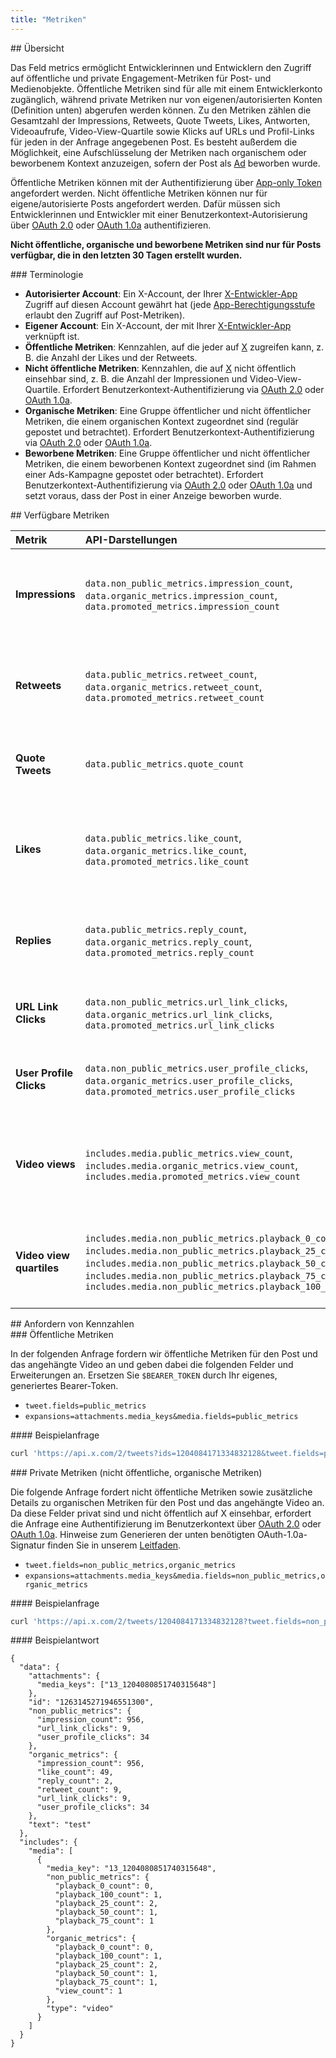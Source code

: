 ```yaml
---
title: "Metriken"
---
```


<div id="overview">
  ## Übersicht
</div>

Das Feld metrics ermöglicht Entwicklerinnen und Entwicklern den Zugriff auf öffentliche und private Engagement-Metriken für Post- und Medienobjekte. Öffentliche Metriken sind für alle mit einem Entwicklerkonto zugänglich, während private Metriken nur von eigenen/autorisierten Konten (Definition unten) abgerufen werden können. Zu den Metriken zählen die Gesamtzahl der Impressions, Retweets, Quote Tweets, Likes, Antworten, Videoaufrufe, Video-View-Quartile sowie Klicks auf URLs und Profil-Links für jeden in der Anfrage angegebenen Post. Es besteht außerdem die Möglichkeit, eine Aufschlüsselung der Metriken nach organischem oder beworbenem Kontext anzuzeigen, sofern der Post als [Ad](https://ads.x.com/) beworben wurde.

Öffentliche Metriken können mit der Authentifizierung über [App-only Token](/de/resources/fundamentals/authentication#oauth-2-0) angefordert werden. Nicht öffentliche Metriken können nur für eigene/autorisierte Posts angefordert werden. Dafür müssen sich Entwicklerinnen und Entwickler mit einer Benutzerkontext-Autorisierung über [OAuth 2.0](/de/resources/fundamentals/authentication#oauth-2-0-authorization-code-flow-with-pkce-3) oder [OAuth 1.0a](/de/resources/fundamentals/authentication#oauth-1-0a-2) authentifizieren.

**Nicht öffentliche, organische und beworbene Metriken sind nur für Posts verfügbar, die in den letzten 30 Tagen erstellt wurden.**

<div id="terminology">
  ### Terminologie
</div>

- **Autorisierter Account**: Ein X-Account, der Ihrer [X-Entwickler-App](/de/resources/fundamentals/developer-apps) Zugriff auf diesen Account gewährt hat (jede [App-Berechtigungsstufe](/de/resources/fundamentals/developer-apps#app-permissions) erlaubt den Zugriff auf Post-Metriken).
- **Eigener Account**: Ein X-Account, der mit Ihrer [X-Entwickler-App](/de/resources/fundamentals/developer-apps) verknüpft ist.
- **Öffentliche Metriken**: Kennzahlen, auf die jeder auf [X](https://x.com/home) zugreifen kann, z. B. die Anzahl der Likes und der Retweets.
- **Nicht öffentliche Metriken**: Kennzahlen, die auf [X](https://x.com/home) nicht öffentlich einsehbar sind, z. B. die Anzahl der Impressionen und Video-View-Quartile. Erfordert Benutzerkontext-Authentifizierung via [OAuth 2.0](/de/resources/fundamentals/authentication#oauth-2-0-authorization-code-flow-with-pkce-3) oder [OAuth 1.0a](/de/resources/fundamentals/authentication#oauth-1-0a-2).
- **Organische Metriken**: Eine Gruppe öffentlicher und nicht öffentlicher Metriken, die einem organischen Kontext zugeordnet sind (regulär gepostet und betrachtet). Erfordert Benutzerkontext-Authentifizierung via [OAuth 2.0](/de/resources/fundamentals/authentication#oauth-2-0-authorization-code-flow-with-pkce-3) oder [OAuth 1.0a](/de/resources/fundamentals/authentication#oauth-1-0a-2).
- **Beworbene Metriken**: Eine Gruppe öffentlicher und nicht öffentlicher Metriken, die einem beworbenen Kontext zugeordnet sind (im Rahmen einer Ads-Kampagne gepostet oder betrachtet). Erfordert Benutzerkontext-Authentifizierung via [OAuth 2.0](/de/resources/fundamentals/authentication#oauth-2-0-authorization-code-flow-with-pkce-3) oder [OAuth 1.0a](/de/resources/fundamentals/authentication#oauth-1-0a-2) und setzt voraus, dass der Post in einer Anzeige beworben wurde.

<div id="available-metrics">
  ## Verfügbare Metriken
</div>

| Metrik               | API-Darstellungen                                                                                                                                                                                                                                      | Beschreibung                                                                                                                                                                                                                                                                                                                                                                              |
|:----------------------|:---------------------------------------------------------------------------------------------------------------------------------------------------------------------------------------------------------------------------------------------------------|:-------------------------------------------------------------------------------------------------------------------------------------------------------------------------------------------------------------------------------------------------------------------------------------------------------------------------------------------------------------------------------------------|
| **Impressions**      | `data.non_public_metrics.impression_count`, `data.organic_metrics.impression_count`, `data.promoted_metrics.impression_count`                                                                                                                           | Anzahl, wie oft der Post angezeigt wurde (nicht eindeutig pro Nutzer). Eine Ansicht wird gezählt, wenn ein beliebiger Teil des Posts auf dem Bildschirm sichtbar ist. Erfordert OAuth-1.0a-Authentifizierung im User Context.                                                                                                                       |
| **Retweets**         | `data.public_metrics.retweet_count`, `data.organic_metrics.retweet_count`, `data.promoted_metrics.retweet_count`                                                                                                                                       | Anzahl, wie oft der Post retweetet wurde. Enthält keine Quote Tweets („Retweets mit Kommentar“). Um die in X-Clients angezeigte Gesamtzahl „Retweets und Kommentare“ zu erhalten, addieren Sie `retweet_count` und `quote_count`.                                                                            |
| **Quote Tweets**     | `data.public_metrics.quote_count`                                                                                                                                                                                                                      | Anzahl, wie oft der Post mit einem neuen Kommentar retweetet wurde. Es gibt keine Quote Tweets aus einem bezahlten Kontext; alle Quote Tweets sind organisch.                                                                                                                                                |
| **Likes**            | `data.public_metrics.like_count`, `data.organic_metrics.like_count`, `data.promoted_metrics.like_count`                                                                                                                                                 | Anzahl, wie oft der Post mit „Gefällt mir“ markiert wurde. Das Feld `public_metrics` liefert die Gesamtzahl der Likes aus organischem und bezahltem Kontext, um Konsistenz mit den öffentlich auf X angezeigten Zählungen sicherzustellen.                                                                   |
| **Replies**          | `data.public_metrics.reply_count`, `data.organic_metrics.reply_count`, `data.promoted_metrics.reply_count`                                                                                                                                              | Anzahl, wie oft auf den Post geantwortet wurde. Das Feld `public_metrics` liefert die Gesamtzahl der Antworten aus organischem und bezahltem Kontext.                                                                                                                                                       |
| **URL Link Clicks**  | `data.non_public_metrics.url_link_clicks`, `data.organic_metrics.url_link_clicks`, `data.promoted_metrics.url_link_clicks`                                                                                                                             | Anzahl der Klicks auf einen URL-Link oder eine URL-Vorschaokarte in einem Post. Erfordert OAuth-1.0a-Authentifizierung im User Context.                                                                                                                                                                     |
| **User Profile Clicks** | `data.non_public_metrics.user_profile_clicks`, `data.organic_metrics.user_profile_clicks`, `data.promoted_metrics.user_profile_clicks`                                                                                                             | Anzahl der Klicks auf Bereiche eines Posts: Anzeigename, Benutzername, Profilbild. Erfordert OAuth-1.0a-Authentifizierung im User Context.                                                                                                                                                                   |
| **Video views**      | `includes.media.public_metrics.view_count`, `includes.media.organic_metrics.view_count`, `includes.media.promoted_metrics.view_count`                                                                                                                  | Anzahl, wie oft das im Post enthaltene Video angesehen wurde. Dies ist die Zahl der Videoaufrufe, aggregiert über alle Posts, in denen das betreffende Video gepostet wurde. Erfordert Medienerweiterung `expansions=attachment.media_keys`.                                                                |
| **Video view quartiles** | `includes.media.non_public_metrics.playback_0_count`, `includes.media.non_public_metrics.playback_25_count`, `includes.media.non_public_metrics.playback_50_count`, `includes.media.non_public_metrics.playback_75_count`, `includes.media.non_public_metrics.playback_100_count` | Anzahl der Nutzer, die jeweils bis zum entsprechenden Quartil eines Videos abgespielt haben. Erfordert OAuth-1.0a-Authentifizierung im User Context und Medienerweiterung `expansions=attachment.media_keys`.                                                                                               |

<div id="requesting-metrics">
  ## Anfordern von Kennzahlen
</div>

<div id="public-metrics">
  ### Öffentliche Metriken
</div>

In der folgenden Anfrage fordern wir öffentliche Metriken für den Post und das angehängte Video an und geben dabei die folgenden Felder und Erweiterungen an. Ersetzen Sie `$BEARER_TOKEN` durch Ihr eigenes, generiertes Bearer-Token.

- `tweet.fields=public_metrics`
- `expansions=attachments.media_keys&media.fields=public_metrics`

<div id="sample-request">
  #### Beispielanfrage
</div>

```bash
curl 'https://api.x.com/2/tweets?ids=1204084171334832128&tweet.fields=public_metrics&expansions=attachments.media_keys&media.fields=public_metrics' --header 'Authorization: Bearer $BEARER_TOKEN'
```

<div id="private-metrics-non-public-organic-metrics">
  ### Private Metriken (nicht öffentliche, organische Metriken)
</div>

Die folgende Anfrage fordert nicht öffentliche Metriken sowie zusätzliche Details zu organischen Metriken für den Post und das angehängte Video an. Da diese Felder privat sind und nicht öffentlich auf X einsehbar, erfordert die Anfrage eine Authentifizierung im Benutzerkontext über [OAuth 2.0](/de/resources/fundamentals/authentication#oauth-2-0-authorization-code-flow-with-pkce-3) oder [OAuth 1.0a](/de/resources/fundamentals/authentication#oauth-1-0a-2). Hinweise zum Generieren der unten benötigten OAuth-1.0a-Signatur finden Sie in unserem [Leitfaden](/de/resources/fundamentals/authentication#creating-a-signature).

- `tweet.fields=non_public_metrics,organic_metrics`
- `expansions=attachments.media_keys&media.fields=non_public_metrics,organic_metrics`

<div id="sample-request">
  #### Beispielanfrage
</div>

```bash
curl 'https://api.x.com/2/tweets/1204084171334832128?tweet.fields=non_public_metrics,organic_metrics&media.fields=non_public_metrics,organic_metrics&expansions=attachments.media_keys' --header 'authorization: OAuth oauth_consumer_key="CONSUMER_API_KEY", oauth_nonce="OAUTH_NONCE", oauth_signature="OAUTH_SIGNATURE", oauth_signature_method="HMAC-SHA1", oauth_timestamp="OAUTH_TIMESTAMP", oauth_token="ACCESS_TOKEN", oauth_version="1.0"'
```

<div id="sample-response">
  #### Beispielantwort
</div>

```
{
  "data": {
    "attachments": {
      "media_keys": ["13_1204080851740315648"]
    },
    "id": "1263145271946551300",
    "non_public_metrics": {
      "impression_count": 956,
      "url_link_clicks": 9,
      "user_profile_clicks": 34
    },
    "organic_metrics": {
      "impression_count": 956,
      "like_count": 49,
      "reply_count": 2,
      "retweet_count": 9,
      "url_link_clicks": 9,
      "user_profile_clicks": 34
    },
    "text": "test"
  },
  "includes": {
    "media": [
      {
        "media_key": "13_1204080851740315648",
        "non_public_metrics": {
          "playback_0_count": 0,
          "playback_100_count": 1,
          "playback_25_count": 2,
          "playback_50_count": 1,
          "playback_75_count": 1
        },
        "organic_metrics": {
          "playback_0_count": 0,
          "playback_100_count": 1,
          "playback_25_count": 2,
          "playback_50_count": 1,
          "playback_75_count": 1,
          "view_count": 1
        },
        "type": "video"
      }
    ]
  }
}
```
